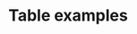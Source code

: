 
# Table examples

<Cards>
  <Card title="With Search" href="/design-system/table/examples/with-search" />
  <Card
    title="With Toolbar"
    href="/design-system/table/examples/with-toolbar"
  />
  <Card
    title="With Pagination"
    href="/design-system/table/examples/with-pagination"
  />
  <Card title="Filters" href="/design-system/table/examples/filters" />
  <Card
    title="Reacting to DataView status"
    href="/design-system/table/examples/data-view-status"
  />
  <Card
    title="Data fetching"
    href="/design-system/table/examples/data-fetching"
  />
  <Card
    title="Selectable row"
    href="/design-system/table/examples/selectable"
  />
  <Card
    title="Fixed columns"
    href="/design-system/table/examples/fixed-columns"
  />
</Cards>
